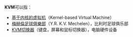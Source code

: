 '''KVM'''可以指：

* [[基于内核的虚拟机|基于内核的虚拟机]]（Kernel-based Virtual Machine）
* [[梅赫倫足球俱樂部|梅赫倫足球俱樂部]]（Y.R. K.V. Mechelen），比利时足球俱乐部
* [[KVM切换器|KVM切换器]]（键盘，屏幕和鼠标切换器），电脑硬件设备

{{disambig|cat=三字拉丁字母缩写消歧义}}